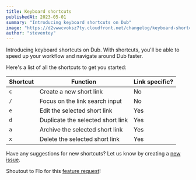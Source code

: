 ```yaml
---
title: Keyboard shortcuts
publishedAt: 2023-05-01
summary: "Introducing keyboard shortcuts on Dub"
image: "https://d2vwwcvoksz7ty.cloudfront.net/changelog/keyboard-shortcuts.png"
author: "steventey"
---
```


Introducing keyboard shortcuts on Dub. With shortcuts, you'll be able to speed up your workflow and navigate around Dub faster.

Here's a list of all the shortcuts to get you started:

| Shortcut | Function                          | Link specific? |
| -------- | --------------------------------- | -------------- |
| `c`      | Create a new short link           | No             |
| `/`      | Focus on the link search input    | No             |
| `e`      | Edit the selected short link      | Yes            |
| `d`      | Duplicate the selected short link | Yes            |
| `a`      | Archive the selected short link   | Yes            |
| `x`      | Delete the selected short link    | Yes            |

Have any suggestions for new shortcuts? Let us know by creating a [new issue](https://github.com/steven-tey/dub/issues/new?title=Shortcut%20Request&labels=enhancement).

Shoutout to Flo for this [feature request](https://github.com/steven-tey/dub/issues/164)!
